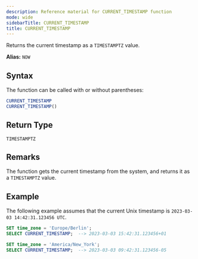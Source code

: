 ```yaml
---
description: Reference material for CURRENT_TIMESTAMP function
mode: wide
sidebarTitle: CURRENT_TIMESTAMP
title: CURRENT_TIMESTAMP
---
```



Returns the current timestamp as a `TIMESTAMPTZ` value.

**Alias:** `NOW`

## Syntax


The function can be called with or without parentheses:

```sql
CURRENT_TIMESTAMP
CURRENT_TIMESTAMP()
```

## Return Type

`TIMESTAMPTZ`

## Remarks


The function gets the current timestamp from the system, and returns it as a `TIMESTAMPTZ` value.

## Example


The following example assumes that the current Unix timestamp is `2023-03-03 14:42:31.123456 UTC`.

```sql
SET time_zone = 'Europe/Berlin';
SELECT CURRENT_TIMESTAMP;  --> 2023-03-03 15:42:31.123456+01

SET time_zone = 'America/New_York';
SELECT CURRENT_TIMESTAMP;  --> 2023-03-03 09:42:31.123456-05
```

